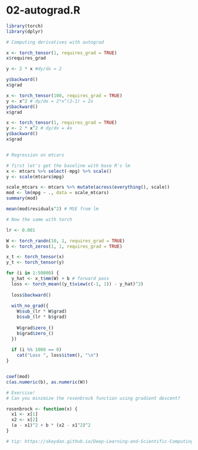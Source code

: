 # 02-autograd.R

``` r
library(torch)
library(dplyr)

# Computing derivatives with autograd

x <- torch_tensor(1, requires_grad = TRUE)
x$requires_grad

y <- 2 * x #dy/dx = 2

y$backward()
x$grad

x <- torch_tensor(100, requires_grad = TRUE)
y <- x^2 # dy/dx = 2*x^(2-1) = 2x
y$backward()
x$grad

x <- torch_tensor(1, requires_grad = TRUE)
y <- 2 * x^2 # dy/dx = 4x
y$backward()
x$grad


# Regression on mtcars

# first let's get the baseline with base R's lm
x <- mtcars %>% select(-mpg) %>% scale()
y <- scale(mtcars$mpg)

scale_mtcars <- mtcars %>% mutate(across(everything(), scale))
mod <- lm(mpg ~ ., data = scale_mtcars)
summary(mod)

mean(mod$residuals^2) # MSE from lm

# Now the same with torch

lr <- 0.001

W <- torch_randn(10, 1, requires_grad = TRUE)
b <- torch_zeros(1, 1, requires_grad = TRUE)

x_t <- torch_tensor(x)
y_t <- torch_tensor(y)

for (i in 1:50000) {
  y_hat <- x_t$mm(W) + b # forward pass
  loss <- torch_mean((y_t$view(c(-1, 1)) - y_hat)^2)
  
  loss$backward()
  
  with_no_grad({
    W$sub_(lr * W$grad)
    b$sub_(lr * b$grad)
    
    W$grad$zero_()
    b$grad$zero_()
  })
  
  if (i %% 1000 == 0)
    cat("Loss ", loss$item(), "\n")
}


coef(mod)
c(as.numeric(b), as.numeric(W))

# Exercise!
# Can you minimize the rosenbrock function using gradient descent?

rosenbrock <- function(x) {
  x1 <- x[1]
  x2 <- x[2]
  (a - x1)^2 + b * (x2 - x1^2)^2
}

# tip: https://skeydan.github.io/Deep-Learning-and-Scientific-Computing-with-R-torch/optim_1.html
```
